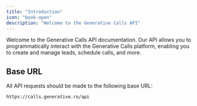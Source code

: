 ```yaml
---
title: "Introduction"
icon: "book-open"
description: "Welcome to the Generative Calls API"
---
```


Welcome to the Generative Calls API documentation. Our API allows you to programmatically interact with the Generative Calls platform, enabling you to create and manage leads, schedule calls, and more.

## Base URL

All API requests should be made to the following base URL:

```
https://calls.generative.ro/api
```